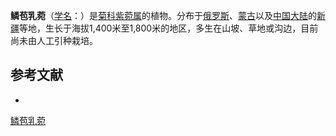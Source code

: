 {{Speciesbox
| name = 鳞苞乳菀
| status = 
| status_system = 
| image =
| genus = Aster
| species = hauptii
| authority = (Ledeb.) Lindl.
}}

'''鳞苞乳菀'''（[[学名|学名]]：{{lang|la|''Aster hauptii''}}）是[[菊科|菊科]][[紫菀属|紫菀属]]的植物。分布于[[俄罗斯|俄罗斯]]、[[蒙古|蒙古]]以及[[中国大陆|中国大陆]]的[[新疆|新疆]]等地，生长于海拔1,400米至1,800米的地区，多生在山坡、草地或沟边，目前尚未由人工引种栽培。

== 参考文献 ==
<div class="references-small">
* {{cite web| url =http://www.bioinfo.cn/db05/KmzwSpecies.php?action=view&id=4871| title =鳞苞乳菀| work =《中国高等植物数据库全库》| publisher =中国科学院微生物研究所| author =昆明植物研究所| accessdate =2009-02-25| deadurl =yes| archiveurl =https://web.archive.org/web/20160305021654/http://www.bioinfo.cn/db05/KmzwSpecies.php?action=view&id=4871| archivedate =2016-03-05}}
</div>
{{Taxonbar|from=Q11173605}}

[[Category:紫菀属|鳞苞乳菀]]


{{植物小作品}}